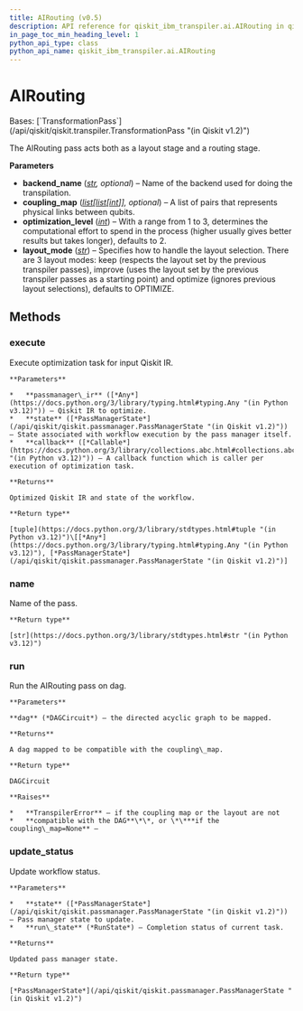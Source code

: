 ```yaml
---
title: AIRouting (v0.5)
description: API reference for qiskit_ibm_transpiler.ai.AIRouting in qiskit-ibm-transpiler v0.5
in_page_toc_min_heading_level: 1
python_api_type: class
python_api_name: qiskit_ibm_transpiler.ai.AIRouting
---
```


# AIRouting

<Class id="qiskit_ibm_transpiler.ai.AIRouting" isDedicatedPage={true} signature="qiskit_ibm_transpiler.ai.AIRouting(backend_name: str | None = None, coupling_map: list[list[int]] | None = None, optimization_level: int = 2, layout_mode: str = 'OPTIMIZE')" modifiers="class">
  Bases: [`TransformationPass`](/api/qiskit/qiskit.transpiler.TransformationPass "(in Qiskit v1.2)")

  The AIRouting pass acts both as a layout stage and a routing stage.

  **Parameters**

  *   **backend\_name** ([*str*](https://docs.python.org/3/library/stdtypes.html#str "(in Python v3.12)")*, optional*) – Name of the backend used for doing the transpilation.
  *   **coupling\_map** ([*list*](https://docs.python.org/3/library/stdtypes.html#list "(in Python v3.12)")*\[*[*list*](https://docs.python.org/3/library/stdtypes.html#list "(in Python v3.12)")*\[*[*int*](https://docs.python.org/3/library/functions.html#int "(in Python v3.12)")*]], optional*) – A list of pairs that represents physical links between qubits.
  *   **optimization\_level** ([*int*](https://docs.python.org/3/library/functions.html#int "(in Python v3.12)")) – With a range from 1 to 3, determines the computational effort to spend in the process (higher usually gives better results but takes longer), defaults to 2.
  *   **layout\_mode** ([*str*](https://docs.python.org/3/library/stdtypes.html#str "(in Python v3.12)")) – Specifies how to handle the layout selection. There are 3 layout modes: keep (respects the layout set by the previous transpiler passes), improve (uses the layout set by the previous transpiler passes as a starting point) and optimize (ignores previous layout selections), defaults to OPTIMIZE.

  ## Methods

  ### execute

  <Function id="qiskit_ibm_transpiler.ai.AIRouting.execute" signature="execute(passmanager_ir, state, callback=None)">
    Execute optimization task for input Qiskit IR.

    **Parameters**

    *   **passmanager\_ir** ([*Any*](https://docs.python.org/3/library/typing.html#typing.Any "(in Python v3.12)")) – Qiskit IR to optimize.
    *   **state** ([*PassManagerState*](/api/qiskit/qiskit.passmanager.PassManagerState "(in Qiskit v1.2)")) – State associated with workflow execution by the pass manager itself.
    *   **callback** ([*Callable*](https://docs.python.org/3/library/collections.abc.html#collections.abc.Callable "(in Python v3.12)")) – A callback function which is caller per execution of optimization task.

    **Returns**

    Optimized Qiskit IR and state of the workflow.

    **Return type**

    [tuple](https://docs.python.org/3/library/stdtypes.html#tuple "(in Python v3.12)")\[[*Any*](https://docs.python.org/3/library/typing.html#typing.Any "(in Python v3.12)"), [*PassManagerState*](/api/qiskit/qiskit.passmanager.PassManagerState "(in Qiskit v1.2)")]
  </Function>

  ### name

  <Function id="qiskit_ibm_transpiler.ai.AIRouting.name" signature="name()">
    Name of the pass.

    **Return type**

    [str](https://docs.python.org/3/library/stdtypes.html#str "(in Python v3.12)")
  </Function>

  ### run

  <Function id="qiskit_ibm_transpiler.ai.AIRouting.run" signature="run(dag)">
    Run the AIRouting pass on dag.

    **Parameters**

    **dag** (*DAGCircuit*) – the directed acyclic graph to be mapped.

    **Returns**

    A dag mapped to be compatible with the coupling\_map.

    **Return type**

    DAGCircuit

    **Raises**

    *   **TranspilerError** – if the coupling map or the layout are not
    *   **compatible with the DAG**\*\*, or \*\***if the coupling\_map=None** –
  </Function>

  ### update\_status

  <Function id="qiskit_ibm_transpiler.ai.AIRouting.update_status" signature="update_status(state, run_state)">
    Update workflow status.

    **Parameters**

    *   **state** ([*PassManagerState*](/api/qiskit/qiskit.passmanager.PassManagerState "(in Qiskit v1.2)")) – Pass manager state to update.
    *   **run\_state** (*RunState*) – Completion status of current task.

    **Returns**

    Updated pass manager state.

    **Return type**

    [*PassManagerState*](/api/qiskit/qiskit.passmanager.PassManagerState "(in Qiskit v1.2)")
  </Function>
</Class>

